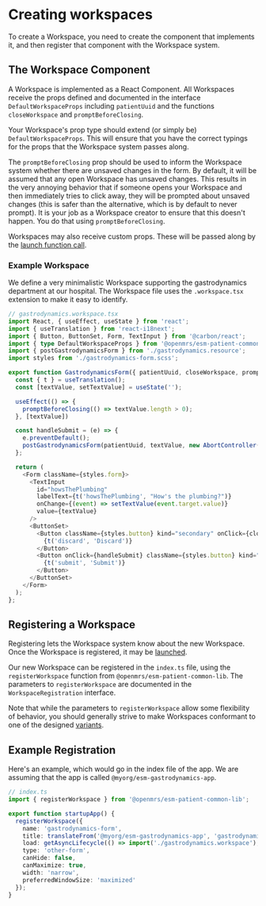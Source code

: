# Creating workspaces

To create a Workspace, you need to create the component that implements it, and then register that component with the Workspace system.

## The Workspace Component

A Workspace is implemented as a React Component. All Workspaces receive the props defined and documented in the interface `DefaultWorkspaceProps` including `patientUuid` and the functions `closeWorkspace` and `promptBeforeClosing`.

Your Workspace's prop type should extend (or simply be) `DefaultWorkspaceProps`. This will ensure that you have the correct typings for the props that the Workspace system passes along.

The `promptBeforeClosing` prop should be used to inform the Workspace system whether there are unsaved changes in the form. By default, it will be assumed that any open Workspace has unsaved changes. This results in the very annoying behavior that if someone opens your Workspace and then immediately tries to click away, they will be prompted about unsaved changes (this is safer than the alternative, which is by default to never prompt). It is your job as a Workspace creator to ensure that this doesn't happen. You do that using `promptBeforeClosing`.

Workspaces may also receive custom props. These will be passed along by the [launch function call](./launching-workspace).

### Example Workspace

We define a very minimalistic Workspace supporting the gastrodynamics department at our hospital. The Workspace file uses the `.workspace.tsx` extension to make it easy to identify.

```ts copy
// gastrodynamics.workspace.tsx
import React, { useEffect, useState } from 'react';
import { useTranslation } from 'react-i18next';
import { Button, ButtonSet, Form, TextInput } from '@carbon/react';
import { type DefaultWorkspaceProps } from '@openmrs/esm-patient-common-lib';
import { postGastrodynamicsForm } from './gastrodynamics.resource';
import styles from './gastrodynamics-form.scss';

export function GastrodynamicsForm({ patientUuid, closeWorkspace, promptBeforeClosing }: DefaultWorkspaceProps) {
  const { t } = useTranslation();
  const [textValue, setTextValue] = useState('');

  useEffect(() => {
    promptBeforeClosing(() => textValue.length > 0);
  }, [textValue])

  const handleSubmit = (e) => {
    e.preventDefault();
    postGastrodynamicsForm(patientUuid, textValue, new AbortController());
  };

  return (
    <Form className={styles.form}>
      <TextInput
        id="howsThePlumbing"
        labelText={t('howsThePlumbing', "How's the plumbing?")}
        onChange={(event) => setTextValue(event.target.value)}
        value={textValue}
      />
      <ButtonSet>
        <Button className={styles.button} kind="secondary" onClick={closeWorkspace}>
          {t('discard', 'Discard')}
        </Button>
        <Button onClick={handleSubmit} className={styles.button} kind="primary">
          {t('submit', 'Submit')}
        </Button>
      </ButtonSet>
    </Form>
  );
};
```

## Registering a Workspace

Registering lets the Workspace system know about the new Workspace. Once the Workspace is registered, it may be [launched](./launching-workspace).

Our new Workspace can be registered in the `index.ts` file, using the `registerWorkspace` function from `@openmrs/esm-patient-common-lib`. The parameters to `registerWorkspace` are documented in the `WorkspaceRegistration` interface.

Note that while the parameters to `registerWorkspace` allow some flexibility of behavior, you should generally strive to make Workspaces conformant to one of the designed [variants](https://zeroheight.com/23a080e38/p/483a22-workspace).

## Example Registration

Here's an example, which would go in the index file of the app. We are assuming that the app is called `@myorg/esm-gastrodynamics-app`.

```ts copy
// index.ts
import { registerWorkspace } from '@openmrs/esm-patient-common-lib';

export function startupApp() {
  registerWorkspace({
    name: 'gastrodynamics-form',
    title: translateFrom('@myorg/esm-gastrodynamics-app', 'gastrodynamicsTitle', 'Gastrodynamics'),
    load: getAsyncLifecycle(() => import('./gastrodynamics.workspace'), options),
    type: 'other-form',
    canHide: false,
    canMaximize: true,
    width: 'narrow',
    preferredWindowSize: 'maximized'
  });
}
```


